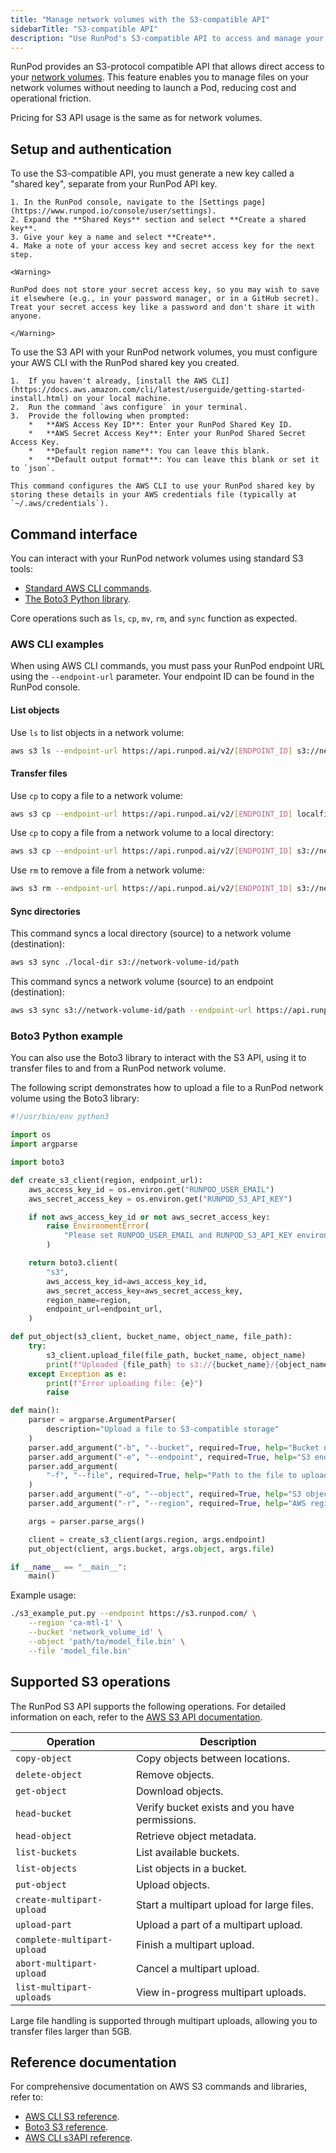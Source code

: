 ```yaml
---
title: "Manage network volumes with the S3-compatible API"
sidebarTitle: "S3-compatible API"
description: "Use RunPod's S3-compatible API to access and manage your network volumes."
---
```


RunPod provides an S3-protocol compatible API that allows direct access to your [network volumes](/serverless/storage/network-volumes). This feature enables you to manage files on your network volumes without needing to launch a Pod, reducing cost and operational friction.

Pricing for S3 API usage is the same as for network volumes.

## Setup and authentication

<Steps>
  <Step title="Create a shared key">
    To use the S3-compatible API, you must generate a new key called a "shared key", separate from your RunPod API key.

    1. In the RunPod console, navigate to the [Settings page](https://www.runpod.io/console/user/settings).
    2. Expand the **Shared Keys** section and select **Create a shared key**.
    3. Give your key a name and select **Create**.
    4. Make a note of your access key and secret access key for the next step.

    <Warning>

    RunPod does not store your secret access key, so you may wish to save it elsewhere (e.g., in your password manager, or in a GitHub secret). Treat your secret access key like a password and don't share it with anyone.

    </Warning>
  </Step>

  <Step title="Configure AWS CLI">
    To use the S3 API with your RunPod network volumes, you must configure your AWS CLI with the RunPod shared key you created.

    1.  If you haven't already, [install the AWS CLI](https://docs.aws.amazon.com/cli/latest/userguide/getting-started-install.html) on your local machine.
    2.  Run the command `aws configure` in your terminal.
    3.  Provide the following when prompted:
        *   **AWS Access Key ID**: Enter your RunPod Shared Key ID.
        *   **AWS Secret Access Key**: Enter your RunPod Shared Secret Access Key.
        *   **Default region name**: You can leave this blank.
        *   **Default output format**: You can leave this blank or set it to `json`.

    This command configures the AWS CLI to use your RunPod shared key by storing these details in your AWS credentials file (typically at `~/.aws/credentials`).
    
  </Step>
</Steps>

## Command interface

You can interact with your RunPod network volumes using standard S3 tools:

*   [Standard AWS CLI commands](https://awscli.amazonaws.com/v2/documentation/api/latest/reference/s3/index.html).
*   [The Boto3 Python library](https://boto3.amazonaws.com/v1/documentation/api/latest/index.html).

Core operations such as `ls`, `cp`, `mv`, `rm`, and `sync` function as expected.

### AWS CLI examples

When using AWS CLI commands, you must pass your RunPod endpoint URL using the `--endpoint-url` parameter. Your endpoint ID can be found in the RunPod console.

#### List objects

Use `ls` to list objects in a network volume:

```bash
aws s3 ls --endpoint-url https://api.runpod.ai/v2/[ENDPOINT_ID] s3://network-volume-id/path
```

#### Transfer files

Use `cp` to copy a file to a network volume:

```bash
aws s3 cp --endpoint-url https://api.runpod.ai/v2/[ENDPOINT_ID] localfile.txt s3://network-volume-id/path
```

Use `cp` to copy a file from a network volume to a local directory:

```bash
aws s3 cp --endpoint-url https://api.runpod.ai/v2/[ENDPOINT_ID] s3://network-volume-id/path/file.txt ./
```

Use `rm` to remove a file from a network volume:

```bash
aws s3 rm --endpoint-url https://api.runpod.ai/v2/[ENDPOINT_ID] s3://network-volume-id/path/file.txt
```

#### Sync directories

This command syncs a local directory (source) to a network volume (destination):

```bash
aws s3 sync ./local-dir s3://network-volume-id/path
```

This command syncs a network volume (source) to an endpoint (destination):

```bash
aws s3 sync s3://network-volume-id/path --endpoint-url https://api.runpod.ai/v2/[ENDPOINT_ID]
```

### Boto3 Python example

You can also use the Boto3 library to interact with the S3 API, using it to transfer files to and from a RunPod network volume.

The following script demonstrates how to upload a file to a RunPod network volume using the Boto3 library:

```python
#!/usr/bin/env python3

import os
import argparse

import boto3

def create_s3_client(region, endpoint_url):
    aws_access_key_id = os.environ.get("RUNPOD_USER_EMAIL")
    aws_secret_access_key = os.environ.get("RUNPOD_S3_API_KEY")

    if not aws_access_key_id or not aws_secret_access_key:
        raise EnvironmentError(
            "Please set RUNPOD_USER_EMAIL and RUNPOD_S3_API_KEY environment variables"
        )

    return boto3.client(
        "s3",
        aws_access_key_id=aws_access_key_id,
        aws_secret_access_key=aws_secret_access_key,
        region_name=region,
        endpoint_url=endpoint_url,
    )

def put_object(s3_client, bucket_name, object_name, file_path):
    try:
        s3_client.upload_file(file_path, bucket_name, object_name)
        print(f"Uploaded {file_path} to s3://{bucket_name}/{object_name}")
    except Exception as e:
        print(f"Error uploading file: {e}")
        raise

def main():
    parser = argparse.ArgumentParser(
        description="Upload a file to S3-compatible storage"
    )
    parser.add_argument("-b", "--bucket", required=True, help="Bucket name")
    parser.add_argument("-e", "--endpoint", required=True, help="S3 endpoint URL")
    parser.add_argument(
        "-f", "--file", required=True, help="Path to the file to upload"
    )
    parser.add_argument("-o", "--object", required=True, help="S3 object key")
    parser.add_argument("-r", "--region", required=True, help="AWS region name")

    args = parser.parse_args()

    client = create_s3_client(args.region, args.endpoint)
    put_object(client, args.bucket, args.object, args.file)

if __name__ == "__main__":
    main()

```

Example usage:

```bash
./s3_example_put.py --endpoint https://s3.runpod.com/ \
    --region 'ca-mtl-1' \
    --bucket 'network_volume_id' \
    --object 'path/to/model_file.bin' \
    --file 'model_file.bin'
```

## Supported S3 operations

The RunPod S3 API supports the following operations. For detailed information on each, refer to the [AWS S3 API documentation](https://docs.aws.amazon.com/cli/latest/reference/s3api/).

| Operation                 | Description                                  |
| ------------------------- | -------------------------------------------- |
| `copy-object`             | Copy objects between locations.              |
| `delete-object`           | Remove objects.                              |
| `get-object`              | Download objects.                            |
| `head-bucket`             | Verify bucket exists and you have permissions. |
| `head-object`             | Retrieve object metadata.                    |
| `list-buckets`            | List available buckets.                      |
| `list-objects`            | List objects in a bucket.                    |
| `put-object`              | Upload objects.                              |
| `create-multipart-upload` | Start a multipart upload for large files.    |
| `upload-part`             | Upload a part of a multipart upload.         |
| `complete-multipart-upload`| Finish a multipart upload.                   |
| `abort-multipart-upload`  | Cancel a multipart upload.                   |
| `list-multipart-uploads`  | View in-progress multipart uploads.          |

Large file handling is supported through multipart uploads, allowing you to transfer files larger than 5GB.

## Reference documentation

For comprehensive documentation on AWS S3 commands and libraries, refer to:

- [AWS CLI S3 reference](https://docs.aws.amazon.com/cli/latest/reference/s3/).
- [Boto3 S3 reference](https://boto3.amazonaws.com/v1/documentation/api/latest/reference/services/s3.html).
- [AWS CLI s3API reference](https://docs.aws.amazon.com/cli/latest/reference/s3api/).